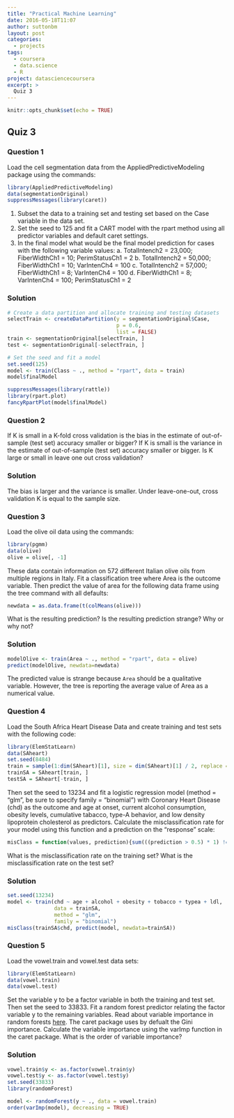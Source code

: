 ```yaml
---
title: "Practical Machine Learning"
date: 2016-05-18T11:07
author: suttonbm
layout: post
categories:
  - projects
tags:
  - coursera
  - data.science
  - R
project: datasciencecoursera
excerpt: >
  Quiz 3
---
```


```r
knitr::opts_chunk$set(echo = TRUE)
```

## Quiz 3

### Question 1
Load the cell segmentation data from the AppliedPredictiveModeling package using the commands:
```r
library(AppliedPredictiveModeling)
data(segmentationOriginal)
suppressMessages(library(caret))
```

  1. Subset the data to a training set and testing set based on the Case variable in the data set.
  2. Set the seed to 125 and fit a CART model with the rpart method using all predictor variables and default caret settings.
  3. In the final model what would be the final model prediction for cases with the following variable values:
    a. TotalIntench2 = 23,000; FiberWidthCh1 = 10; PerimStatusCh1 = 2
    b. TotalIntench2 = 50,000; FiberWidthCh1 = 10; VarIntenCh4 = 100
    c. TotalIntench2 = 57,000; FiberWidthCh1 = 8; VarIntenCh4 = 100
    d. FiberWidthCh1 = 8; VarIntenCh4 = 100; PerimStatusCh1 = 2

### Solution
```r
# Create a data partition and allocate training and testing datasets
selectTrain <- createDataPartition(y = segmentationOriginal$Case,
                                   p = 0.6,
                                   list = FALSE)
train <- segmentationOriginal[selectTrain, ]
test <- segmentationOriginal[-selectTrain, ]

# Set the seed and fit a model
set.seed(125)
model <- train(Class ~ ., method = "rpart", data = train)
model$finalModel

suppressMessages(library(rattle))
library(rpart.plot)
fancyRpartPlot(model$finalModel)
```

### Question 2
If K is small in a K-fold cross validation is the bias in the estimate of out-of-sample (test set) accuracy smaller or bigger? If K is small is the variance in the estimate of out-of-sample (test set) accuracy smaller or bigger. Is K large or small in leave one out cross validation?

### Solution
The bias is larger and the variance is smaller.  Under leave-one-out, cross validation K is equal to the sample size.

### Question 3
Load the olive oil data using the commands:
```r
library(pgmm)
data(olive)
olive = olive[, -1]
```
These data contain information on 572 different Italian olive oils from multiple regions in Italy. Fit a classification tree where Area is the outcome variable. Then predict the value of area for the following data frame using the tree command with all defaults:
```r
newdata = as.data.frame(t(colMeans(olive)))
```
What is the resulting prediction? Is the resulting prediction strange? Why or why not?

### Solution
```r
modelOlive <- train(Area ~ ., method = "rpart", data = olive)
predict(modelOlive, newdata=newdata)
```
The predicted value is strange because `Area` should be a qualitative variable.  However, the tree is reporting the average value of Area as a numerical value.

### Question 4
Load the South Africa Heart Disease Data and create training and test sets with the following code:
```r
library(ElemStatLearn)
data(SAheart)
set.seed(8484)
train = sample(1:dim(SAheart)[1], size = dim(SAheart)[1] / 2, replace = F)
trainSA = SAheart[train, ]
testSA = SAheart[-train, ]
```
Then set the seed to 13234 and fit a logistic regression model (method = "glm", be sure to specify family = "binomial") with Coronary Heart Disease (chd) as the outcome and age at onset, current alcohol consumption, obesity levels, cumulative tabacco, type-A behavior, and low density lipoprotein cholesterol as predictors. Calculate the misclassification rate for your model using this function and a prediction on the "response" scale:
```r
misClass = function(values, prediction){sum(((prediction > 0.5) * 1) != values) / length(values)}
```
What is the misclassification rate on the training set? What is the misclassification rate on the test set?

### Solution
```r
set.seed(13234)
model <- train(chd ~ age + alcohol + obesity + tobacco + typea + ldl,
               data = trainSA,
               method = "glm",
               family = "binomial")
misClass(trainSA$chd, predict(model, newdata=trainSA))
```

### Question 5
Load the vowel.train and vowel.test data sets:
```r
library(ElemStatLearn)
data(vowel.train)
data(vowel.test) 
```
Set the variable y to be a factor variable in both the training and test set. Then set the seed to 33833. Fit a random forest predictor relating the factor variable y to the remaining variables. Read about variable importance in random forests [here](http://www.stat.berkeley.edu/~breiman/RandomForests/cc_home.htm#ooberr). The caret package uses by defualt the Gini importance. Calculate the variable importance using the varImp function in the caret package. What is the order of variable importance?

### Solution
```r
vowel.train$y <- as.factor(vowel.train$y)
vowel.test$y <- as.factor(vowel.test$y)
set.seed(33833)
library(randomForest)

model <- randomForest(y ~ ., data = vowel.train)
order(varImp(model), decreasing = TRUE)
```